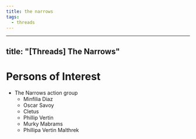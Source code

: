 ```yaml
---
title: the narrows
tags:
  - threads
---
```


---

## title: "[Threads] The Narrows"

# Persons of Interest

- The Narrows action group
  - Minfilia Diaz
  - Oscar Savoy
  - Cletus
  - Phillip Vertin
  - Murky Mabrams
  - Phillipa Vertin Malthrek
